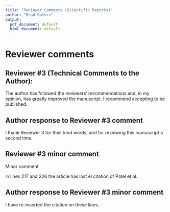 ```yaml
---
title: "Reviewer Comments (Scientific Reports)"
author: "Brad Duthie"
output:
  pdf_document: default
  html_document: default
---
```


Reviewer comments
================================================================================

Reviewer #3 (Technical Comments to the Author):
--------------------------------------------------------------------------------

The author has followed the reviewers' recommendations and, in my opinion, has greatly improved the manuscript. I recommend accepting to be published.

Author response to Reviewer #3 comment
--------------------------------------------------------------------------------

I thank Reviewer 3 for their kind words, and for reviewing this manuscript a second time.

Reviewer #3 minor comment
--------------------------------------------------------------------------------

Minor comment

in lines 217 and 226 the article has lost el citation of Patel et al.

Author response to Reviewer #3 minor comment
--------------------------------------------------------------------------------

I have re-inserted the citation on these lines.